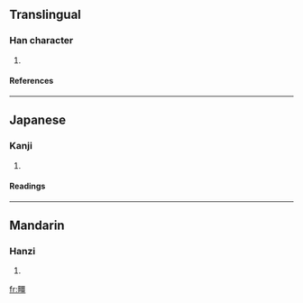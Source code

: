==Translingual==
===Han character===
{{Han char|rn=102|rad=田|as=13|sn=18|four=|canj=田一田一 (WMWM)}}
# {{defn|Han|sort=田13}}
====References====
{{Han ref|kx=0766.300|dkj=21956|hdz=42553.060|uh=7585|ud=30085}}

----
==Japanese==
===Kanji===
{{ja-kanji|grade=|rs=田13}}
# {{defn|Japanese}} 
====Readings====
{{ja-readings|on=[[きょう]] (kyō), [[こう]] (kō)|kun=[[さかい]] (sakai)|nanori=}}

----
==Mandarin==
===Hanzi===
{{cmn-hanzi|pin=[[jiāng]] (jiang1)|wg=chiang<sup>1</sup>}}
# {{defn|Mandarin}}

[[fr:疅]]